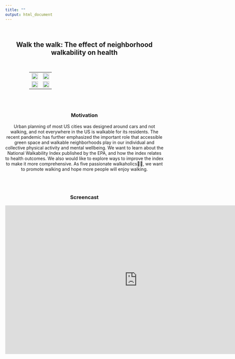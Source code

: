 ```yaml
---
title: ""
output: html_document
---
```


<br>

<center>
## **Walk the walk: The effect of neighborhood walkability on health**
<center>

<br>
<center><table style="table-layout: fixed; width: 70%"></center>
  <tr>
    <td><img src="images/index_park.jpeg" style="width:100%"></td>
    <td><img src="images/index_city.jpeg" style="width:100%"></td>
  </tr>
  <tr>
    <td><img src="images/index_highway.jpeg" style="width:100%"></td> 
    <td><img src="images/index_road.jpeg" style="width:100%"></td>
  </tr>
</table>
</br>
<br>

### Motivation

Urban planning of most US cities was designed around cars and not walking, and not everywhere in the US is walkable for its residents. The recent pandemic has further emphasized the important role that accessible green space and walkable neighborhoods play in our individual and collective physical activity and mental wellbeing. We want to learn about the National Walkability Index published by the EPA, and how the index relates to health outcomes. We also would like to explore ways to improve the index to make it more comprehensive. As five passionate walkaholics🚶🏻‍️, we want to promote walking and hope more people will enjoy walking.

<br>
<br>

### Screencast

<center>
<iframe width="840" height="472.5" src="https://www.youtube.com/watch?v=wGBMINffV9g" title="YouTube video player" frameborder="0" allow="accelerometer; autoplay; clipboard-write; encrypted-media; gyroscope; picture-in-picture" allowfullscreen></iframe>
</center>

<br>
